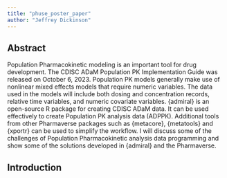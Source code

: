 ```yaml
---
title: "phuse_poster_paper"
author: "Jeffrey Dickinson"
---
```


## Abstract

Population Pharmacokinetic modeling is an important tool for drug development. The CDISC ADaM Population PK Implementation Guide was released on October 6, 2023. Population PK models generally make use of nonlinear mixed effects models that require numeric variables. The data used in the models will include both dosing and concentration records, relative time variables, and numeric covariate variables. {admiral} is an open-source R package for creating CDISC ADaM data. It can be used effectively to create Population PK analysis data (ADPPK). Additional tools from other Pharmaverse packages such as {metacore}, {metatools} and {xportr} can be used to simplify the workflow. I will discuss some of the challenges of Population Pharmacokinetic analysis data programming and show some of the solutions developed in {admiral} and the Pharmaverse.

## Introduction


